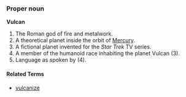 ===Proper noun===
'''Vulcan'''

#The Roman god of fire and metalwork.
#A theoretical planet inside the orbit of [[Mercury]].
#A fictional planet invented for the ''Star Trek'' TV series.
#A member of the humanoid race inhabiting the planet Vulcan (3).
#Language as spoken by (4).

====Related Terms====
*[[vulcanize]]
